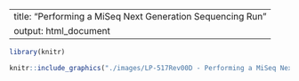 

---
title: "Performing a MiSeq Next Generation Sequencing Run"
output: html_document
---


```r
library(knitr)
```


```r
knitr::include_graphics("./images/LP-517Rev00D - Performing a MiSeq Next Generation Sequencing Run.pdf")
```
